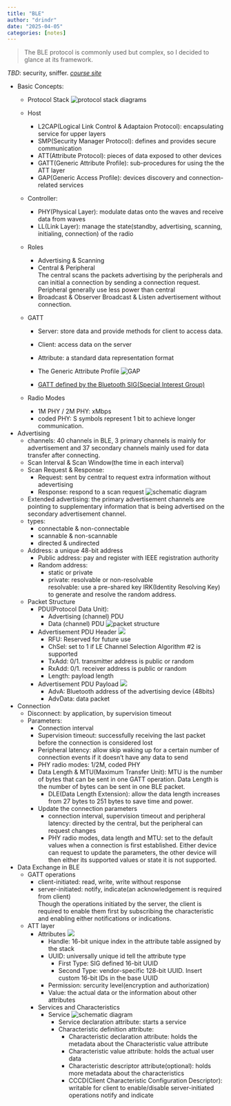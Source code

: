 ```yaml
---
title: "BLE"
author: "drindr"
date: "2025-04-05"
categories: [notes]
---
```


> The BLE protocol is commonly used but complex, so I decided to glance at its framework.


*TBD*: security, sniffer. [*course site*](https://academy.nordicsemi.com/courses/bluetooth-low-energy-fundamentals/)


* Basic Concepts:
    * Protocol Stack
    ![protocol stack diagrams](https://academy.nordicsemi.com/wp-content/uploads/2023/04/MicrosoftTeams-image-29.png)

    - Host
        - L2CAP(Logical Link Control & Adaptaion Protocol): encapsulating service for upper layers
        - SMP(Security Manager Protocol): defines and provides secure communication
        - ATT(Attribute Protocol): pieces of data exposed to other devices
        - GATT(Generic Attribute Profile): sub-procedures for using the the ATT layer
        - GAP(Generic Access Profile): devices discovery and connection-related services
    - Controller:
        - PHY(Physical Layer): modulate datas onto the waves and receive data from waves
        - LL(Link Layer): manage the state(standby, advertising, scanning, initialing, connection) of the radio


    * Roles
        - Advertising & Scanning
        - Central & Peripheral  
            The central scans the packets advertising by the peripherals and can initial a connection by sending a connection request.  
            Peripheral generally use less power than central
        - Broadcast & Observer
            Broadcast & Listen advertisement without connection.
            
    * GATT
        - Server: store data and provide methods for client to access data.
        - Client: access data on the server
      
        - Attribute: a standard data representation format
        - The Generic Attribute Profile
        ![GAP](https://academy.nordicsemi.com/wp-content/uploads/2023/03/blefund_less1_example_profile-1.png)
        
        - [GATT defined by the Bluetooth SIG(Special Interest Group)](https://www.bluetooth.com/specifications/specs/)

    * Radio Modes
        - 1M PHY / 2M PHY: xMbps
        - coded PHY: S symbols represent 1 bit to achieve longer communication.
          
* Advertising
    * channels: 40 channels in BLE, 3 primary channels is mainly for advertisement and 37 secondary channels mainly used for data transfer after connecting.
    * Scan Interval & Scan Window(the time in each interval)
    * Scan Request & Response:
        - Request: sent by central to request extra information without adevertising
        - Response: respond to a scan request
          ![schematic diagram](https://academy.nordicsemi.com/wp-content/uploads/2023/03/blefund_less2_scan_request-2.png)
    * Extended advertising: the primary advertisement channels are pointing to supplementary information that is being advertised on the secondary advertisement channel.
    * types:
        - connectable & non-connectable
        - scannable & non-scannable
        - directed & undirected
    * Address: a unique 48-bit address
        - Public address: pay and register with IEEE registration authority
        - Random address: 
            - static or private
            - private: resolvable or non-resolvable  
            resolvable: use a pre-shared key IRK(Identity Resolving Key) to generate and resolve the random address. 
    * Packet Structure
        - PDU(Protocol Data Unit):
            - Advertising (channel) PDU
            - Data (channel) PDU
        ![packet structure](https://academy.nordicsemi.com/wp-content/uploads/2023/03/blefund_less2_adv_packet-1.png)
        
        - Advertisement PDU Header
        ![](https://academy.nordicsemi.com/wp-content/uploads/2023/04/blefund_less2_PDU_header-.png)
            - RFU: Reserved for future use
            - ChSel: set to 1 if LE Channel Selection Algorithm #2 is supported
            - TxAdd: 0/1. transmitter address is public or random
            - RxAdd: 0/1. receiver address is public or random
            - Length: payload length
        - Advertisement PDU Payload
        ![](https://academy.nordicsemi.com/wp-content/uploads/2023/03/blefund_less2_PDU_payload_2-1.png)
            - AdvA: Bluetooth address of the advertising device (48bits)
            - AdvData: data packet

* Connection
    * Disconnect: by application, by supervision timeout
    * Parameters:
        - Connection interval   
        - Supervision timeout: successfully receiving the last packet before the connection is considered lost
        - Peripheral latency: allow skip waking up for a certain number of connection events if it doesn't have any data to send
        - PHY radio modes: 1/2M, coded PHY
        - Data Length & MTU(Maximum Transfer Unit): MTU is the number of bytes that can be sent in one GATT operation. Data Length is the number of bytes can be sent in one BLE packet.
            - DLE(Data Length Extension): allow the data length increases from 27 bytes to 251 bytes to save time and power.
        - Update the connection parameters
            - connection interval, supervision timeout and peripheral latency: directed by the central, but the peripheral can request changes
            - PHY radio modes, data length and MTU: set to the default values when a connection is first established. Either device can request to update the parameters, the other device will then either its supported values or state it is not supported.
              
* Data Exchange in BLE
    * GATT operations
        - client-initiated: read, write, write without response
        - server-initiated: notify, indicate(an acknowledgement is required from client)  
          Though the operations initiated by the server, the client is required to enable them first by subscribing the characteristic and enabling either notifications or indications.
    * ATT layer
        - Attributes
        ![](https://academy.nordicsemi.com/wp-content/uploads/2023/04/blefund_less4_attribute.png)
            - Handle: 16-bit unique index in the attribute table assigned by the stack
            - UUID: universally unique id tell the attribute type
                - First Type: SIG defined 16-bit UUID
                - Second Type: vendor-specific 128-bit UUID. Insert custom 16-bit IDs in the base UUID
            - Permission: sercurity level(encryption and authorization)
            - Value: the actual data or the information about other attributes
        * Services and Characteristics
            - Service
            ![schematic diagram](https://academy.nordicsemi.com/wp-content/uploads/2023/03/blefund_less4_characteristics_1.png)
                - Service declaration attribute: starts a service
                - Characteristic definition attribute:
                    - Characteristic declaration attribute: holds the metadata about the Characteristic value attribute
                    - Characteristic value attribute: holds the actual user data
                    - Characteristic descriptor attribute(optional): holds more metadata about the characteristics  
                    - CCCD(Client Characteristic Configuration Descriptor): writable for client to enable/disable server-initiated operations notify and indicate
